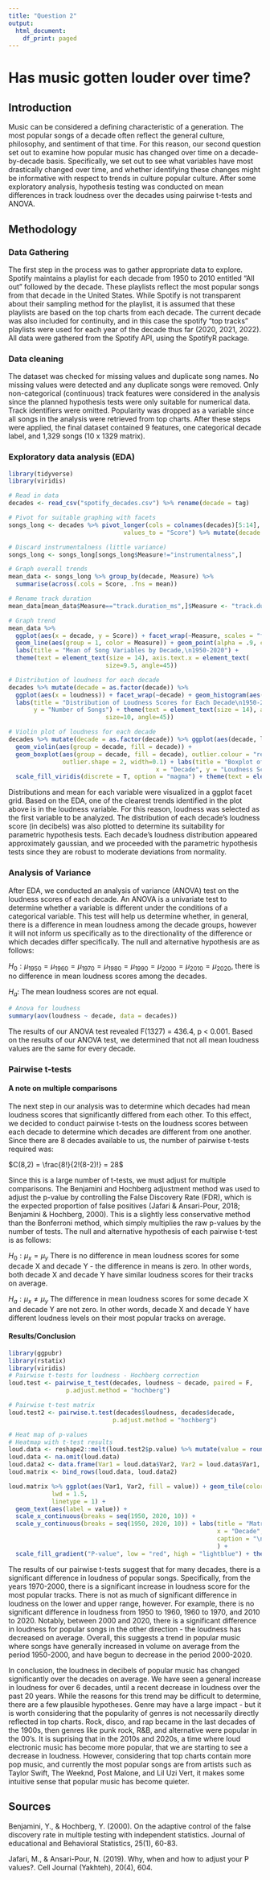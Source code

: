 ```yaml
---
title: "Question 2"
output:
  html_document:
    df_print: paged
---
```


# Has music gotten louder over time? 

## Introduction
Music can be considered a defining characteristic of a generation.  The most popular songs of a decade often reflect the general culture, philosophy, and sentiment of that time.  For this reason, our second question set out to examine how popular music has changed over time on a decade-by-decade basis.  Specifically, we set out to see what variables have most drastically changed over time, and whether identifying these changes might be informative with respect to trends in culture popular culture.  After some exploratory analysis, hypothesis testing was conducted on mean differences in track loudness over the decades using pairwise t-tests and ANOVA.

## Methodology 
### Data Gathering
The first step in the process was to gather appropriate data to explore.  Spotify maintains a playlist for each decade from 1950 to 2010 entitled "All out" followed by the decade.  These playlists reflect the most popular songs from that decade in the United States.  While Spotify is not transparent about their sampling method for the playlist, it is assumed that these playlists are based on the top charts from each decade.  The current decade was also included for continuity, and in this case the spotify "top tracks" playlists were used for each year of the decade thus far (2020, 2021, 2022).  All data were gathered from the Spotify API, using the SpotifyR package. 

### Data cleaning
The dataset was checked for missing values and duplicate song names.  No missing values were detected and any duplicate songs were removed.  Only non-categorical (continuous) track features were considered in the analysis since the planned hypothesis tests were only suitable for numerical data.  Track identifiers were omitted.  Popularity was dropped as a variable since all songs in the analysis were retrieved from top charts.  After these steps were applied, the final dataset contained 9 features, one categorical decade label, and 1,329 songs (10 x 1329 matrix). 

### Exploratory data analysis (EDA)
```r
library(tidyverse)
library(viridis)

# Read in data 
decades <- read_csv("spotify_decades.csv") %>% rename(decade = tag)

# Pivot for suitable graphing with facets 
songs_long <- decades %>% pivot_longer(cols = colnames(decades)[5:14], names_to = "Measure", 
                                values_to = "Score") %>% mutate(decade = as.factor(decade))

# Discard instrumentalness (little variance)
songs_long <- songs_long[songs_long$Measure!="instrumentalness",]

# Graph overall trends
mean_data <- songs_long %>% group_by(decade, Measure) %>%
  summarise(across(.cols = Score, .fns = mean))

# Rename track duration 
mean_data[mean_data$Measure=="track.duration_ms",]$Measure <- "track.duration"

# Graph trend
mean_data %>%
  ggplot(aes(x = decade, y = Score)) + facet_wrap(~Measure, scales = "free", nrow = 3) +
  geom_line(aes(group = 1, color = Measure)) + geom_point(alpha = .9, color = "black") + 
  labs(title = "Mean of Song Variables by Decade,\n1950-2020") + 
  theme(text = element_text(size = 14), axis.text.x = element_text( 
                           size=9.5, angle=45))

# Distribution of loudness for each decade
decades %>% mutate(decade = as.factor(decade)) %>% 
  ggplot(aes(x = loudness)) + facet_wrap(~decade) + geom_histogram(aes(fill = decade), color = "black") +
  labs(title = "Distribution of Loudness Scores for Each Decade\n1950-2020", x = "Loudness (dB)", 
       y = "Number of Songs") + theme(text = element_text(size = 14), axis.text.x = element_text( 
                           size=10, angle=45))

# Violin plot of loudness for each decade
decades %>% mutate(decade = as.factor(decade)) %>% ggplot(aes(decade, loudness)) +
  geom_violin(aes(group = decade, fill = decade)) +
  geom_boxplot(aes(group = decade, fill = decade), outlier.colour = "red",
               outlier.shape = 2, width=0.1) + labs(title = "Boxplot of Loudness for Popular Songs of Each Decade\n1950-2020",
                                         x = "Decade", y = "Loudness Score") +
  scale_fill_viridis(discrete = T, option = "magma") + theme(text = element_text(size = 14))

```
Distributions and mean for each variable were visualized in a ggplot facet grid.  Based on the EDA, one of the clearest trends identified in the plot above is in the loudness variable.  For this reason, loudness was selected as the first variable to be analyzed.  The distribution of each decade's loudness score (in decibels) was also plotted to determine its suitability for parametric hypothesis tests.  Each decade's loudness distribution appeared approximately gaussian, and we proceeded with the parametric hypothesis tests since they are robust to moderate deviations from normality.

### Analysis of Variance
After EDA, we conducted an analysis of variance (ANOVA) test on the loudness scores of each decade.  An ANOVA is a univariate test to determine whether a variable is different under the conditions of a categorical variable. This test will help us determine whether, in general, there is a difference in mean loudness among the decade groups, however it will not inform us specifically as to the directionality of the difference or which decades differ specifically.  The null and alternative hypothesis are as follows: 
  
$H_0: \mu_{1950} = \mu_{1960} = \mu_{1970} = \mu_{1980} = \mu_{1990} = \mu_{2000} = \mu_{2010} =  \mu_{2020}$, there is no difference in mean loudness scores among the decades.
  
$H_a:$ The mean loudness scores are not equal. 

```r
# Anova for loudness
summary(aov(loudness ~ decade, data = decades))
```
  
The results of our ANOVA test revealed F(1327) = 436.4, p < 0.001.  Based on the results of our ANOVA test, we determined that not all mean loudness values are the same for every decade. 

### Pairwise t-tests
#### A note on multiple comparisons
The next step in our analysis was to determine which decades had mean loudness scores that significantly differed from each other.  To this effect, we decided to conduct pairwise t-tests on the loudness scores between each decade to determine which decades are different from one another.  Since there are 8 decades available to us, the number of pairwise t-tests required was:
  
$C(8,2) = \frac{8!}{2!(8-2)!} = 28$
  
Since this is a large number of t-tests, we must adjust for multiple comparisons.  The Benjamini and Hochberg adjustment method was used to adjust the p-value by controlling the False Discovery Rate (FDR), which is the expected proportion of false positives (Jafari & Ansari-Pour, 2018; Benjamini & Hochberg, 2000).  This is a slightly less conservative method than the Bonferroni method, which simply multiplies the raw p-values by the number of tests. The null and alternative hypothesis of each pairwise t-test is as follows: 
  
$H_0: \mu_x = \mu_y$  There is no difference in mean loudness scores for some decade X and decade Y - the difference in means is zero.  In other words, both decade X and decade Y have similar loudness scores for their tracks on average.
  
$H_a: \mu_x \neq \mu_y$  The difference in mean loudness scores for some decade X and decade Y are not zero.  In other words, decade X and decade Y have different loudness levels on their most popular tracks on average.

#### Results/Conclusion
```r
library(ggpubr)
library(rstatix)
library(viridis)
# Pairwise t-tests for loudness - Hochberg correction
loud.test <- pairwise_t_test(decades, loudness ~ decade, paired = F,
                p.adjust.method = "hochberg")

# Pairwise t-test matrix
loud.test2 <- pairwise.t.test(decades$loudness, decades$decade,
                             p.adjust.method = "hochberg")

# Heat map of p-values
# Heatmap with t-test results
loud.data <- reshape2::melt(loud.test2$p.value) %>% mutate(value = round(value, 3))
loud.data <- na.omit(loud.data)
loud.data2 <- data.frame(Var1 = loud.data$Var2, Var2 = loud.data$Var1, value = loud.data$value)
loud.matrix <- bind_rows(loud.data, loud.data2)

loud.matrix %>% ggplot(aes(Var1, Var2, fill = value)) + geom_tile(color = "white",
            lwd = 1.5,
            linetype = 1) +
  geom_text(aes(label = value)) +
  scale_x_continuous(breaks = seq(1950, 2020, 10)) + 
  scale_y_continuous(breaks = seq(1950, 2020, 10)) + labs(title = "Matrix of P-values for Pairwise t-tests\nfor Loudness Scores",
                                                          x = "Decade", y = "Decade",
                                                          caption = "\nNote: A value of 0 indicates P < .001",
                                                          ) +
  scale_fill_gradient("P-value", low = "red", high = "lightblue") + theme(text = element_text(size = 16))
```

The results of our pairwise t-tests suggest that for many decades, there is a significant difference in loudness of popular songs.  Specifically, from the years 1970-2000, there is a significant increase in loudness score for the most popular tracks.  There is not as much of significant difference in loudness on the lower and upper range, however.  For example, there is no significant difference in loudness from 1950 to 1960, 1960 to 1970, and 2010 to 2020.  Notably, between 2000 and 2020, there is a significant difference in loudness for popular songs in the other direction - the loudness has decreased on average.  Overall, this suggests a trend in popular music where songs have generally increased in volume on average from the period 1950-2000, and have begun to decrease in the period 2000-2020.
  
In conclusion, the loudness in decibels of popular music has changed significantly over the decades on average.  We have seen a general increase in loudness for over 6 decades, until a recent decrease in loudness over the past 20 years.  While the reasons for this trend may be difficult to determine, there are a few plausible hypotheses.  Genre may have a large impact - but it is worth considering that the popularity of genres is not necessarily directly reflected in top charts.  Rock, disco, and rap became in the last decades of the 1900s, then genres like punk rock, R&B, and alternative were popular in the 00's.  It is suprising that in the 2010s and 2020s, a time where loud electronic music has become more popular, that we are starting to see a decrease in loudness.  However, considering that top charts contain more pop music, and currently the most popular songs are from artists such as Taylor Swift, The Weeknd, Post Malone, and Lil Uzi Vert, it makes some intuitive sense that popular music has become quieter.  



## Sources
Benjamini, Y., & Hochberg, Y. (2000). On the adaptive control of the false discovery rate in multiple testing with independent statistics. Journal of educational and Behavioral Statistics, 25(1), 60-83.
  
  
Jafari, M., & Ansari-Pour, N. (2019). Why, when and how to adjust your P values?. Cell Journal (Yakhteh), 20(4), 604.


